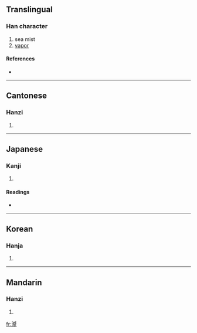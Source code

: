 ==Translingual==

===Han character===
{{Han char|rn=85|rad=水|as=16|sn=19|four=3711<sub>1</sub>|canj=水卜水一 (EYEM)}}

# sea mist
# [[vapor]]

====References====
* {{Han ref|kx=0660.150|dkj=18667|dj=1070.080|hdz=31783.080|uh=7023|ud=28707|bh=F263|bd=62051}}

----

==Cantonese==

===Hanzi===
{{yue-hanzi|jyut=|y=haai6}}

# {{defn|Cantonese}}

----

==Japanese==

===Kanji===
{{ja-kanji|grade=|rs=水16}}

# {{defn|Japanese}}

====Readings====
* {{ja-readings|on=[[かい]] (kai), [[がい]] (gai)|kun=[[みず]] (mizu)}}

----

==Korean==

===Hanja===
{{ko-hanja|hangeul=해|eumhun=|rv=hae|mr=hae|y=hay}}

# {{defn|Korean}}

----

==Mandarin==

===Hanzi===
{{cmn-hanzi|pin=[[xiè]] ([[xie4]])|wg=hsieh<sup>4</sup>}}

# {{defn|Mandarin}}

[[fr:瀣]]